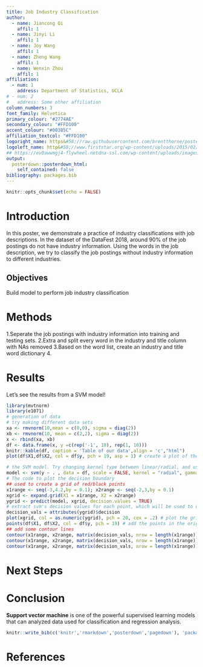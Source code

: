 ```yaml
---
title: Job Industry Classification
author:
  - name: Jiancong Qi
    affil: 1
  - name: Jinyi Li
    affil: 1
  - name: Joy Wang
    affil: 1
  - name: Zheng Wang
    affil: 1
  - name: Wenxin Zhou
    affil: 1
affiliation:
  - num: 1
    address: Department of Statistics, UCLA
# - num: 2
#   address: Some other affiliation
column_numbers: 3
font_family: Helvetica
primary_colour: "#2774AE"
secondary_colour: "#FFD100"
accent_colour: "#003B5C"
affiliation_textcol: "#FFD100"
logoright_name: https&#58;//raw.githubusercontent.com/brentthorne/posterdown/master/images/betterhexlogo.png
logoleft_name: http&#58;//www.firststar.org/wp-content/uploads/2015/02/ucla1.jpg
## https://ev0awwmgj4-flywheel.netdna-ssl.com/wp-content/uploads/images/products/products-University-of-CA-Los-Angeles-Seal.jpg
output: 
  posterdown::posterdown_html:
    self_contained: false
bibliography: packages.bib
---
```


```r
knitr::opts_chunk$set(echo = FALSE)
```

# Introduction

In this poster, we demonstrate a practice of industry classifications with job descriptions. In the dataset of the DataFest 2018, around 90% of the job postings do not have industry information. Using the words in the job description, we try to classify the job postings without industry information to different industries. 

## Objectives

Build model to perform job industry classification

# Methods

1.Seperate the job postings with industry information into training and testing sets.
2.Extra and split every word in the industry and title column with NAs removed
3.Based on the word list, create an industry and title word dictionary
4.


# Results

Let's see the results from a SVM model!

```r
library(mvtnorm)
library(e1071)
# generation of data
# try making different data sets
xa <- rmvnorm(10,mean = c(0,0), sigma = diag(2))
xb <- rmvnorm(10, mean = c(2,2), sigma = diag(2))
x <- rbind(xa, xb)
df <- data.frame(x, y =c(rep('-1', 10), rep(1, 10)))
knitr::kable(df, caption = 'Table of our data',align = 'c',"html")
plot(df$X1,df$X2, col = df$y, pch = 19, asp = 1) # create a plot of the mixture
```



```r
# the SVM model. Try changing kernel type between linear/radial, and using different values of gamma and cost
model <- svm(y ~ . , data = df, scale = FALSE, kernel = "radial", gamma = 1, cost = 1)
# The code to plot the decision boundary
## used to create a grid of red/black points 
x1range <- seq(-3,4.2,by = 0.1); x2range <- seq(-2,3,by = 0.1)
xgrid <- expand.grid(X1 = x1range, X2 = x2range)
ygrid <- predict(model, xgrid, decision.values = TRUE)
# extract svm's decision values for each point, which will be used to draw contour lines
decision_vals = attributes(ygrid)$decision
plot(xgrid, col = as.numeric(ygrid), pch = 20, cex = .2) # plot the grid of points colored by the decision
points(df$X1, df$X2, col = df$y, pch = 19) # add the points in the original data
## add some contour lines
contour(x1range, x2range, matrix(decision_vals, nrow = length(x1range)), level = 0, add = TRUE, lwd = 2)
contour(x1range, x2range, matrix(decision_vals, nrow = length(x1range)), level = 0.5, add = TRUE, col = "black")
contour(x1range, x2range, matrix(decision_vals, nrow = length(x1range)), level = -0.5, add = TRUE, col = "red")
```

# Next Steps



# Conclusion

**Support vector machine** is one of the powerful supervised learning models that can analyzed data used for classification and regression analysis. 

```r
knitr::write_bib(c('knitr','rmarkdown','posterdown','pagedown'), 'packages.bib')
```

# References
